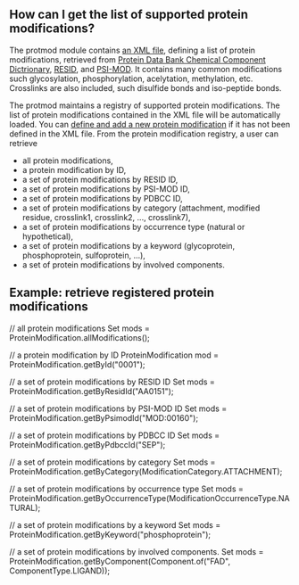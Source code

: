 ==How can I get the list of supported protein modifications?==
The protmod module contains [http://code.open-bio.org/svnweb/index.cgi/biojava/browse/biojava-live/trunk/biojava3-protmod/src/main/resources/org/biojava3/protmod an XML file], defining a list of protein modifications, retrieved from [http://www.wwpdb.org/ccd.html Protein Data Bank Chemical Component Dictrionary], [http://www.ebi.ac.uk/RESID/ RESID], and [http://psidev.sourceforge.net/mod/ PSI-MOD]. It contains many common modifications such glycosylation, phosphorylation, acelytation, methylation, etc. Crosslinks are also included, such disulfide bonds and iso-peptide bonds. 

The protmod maintains a registry of supported protein modifications. The list of protein modifications contained in the XML file will be automatically loaded. You can [[BioJava:CookBook3:AddProtMod | define and add a new protein modification]] if it has not been defined in the XML file. From the protein modification registry, a user can retrieve
* all protein modifications,
* a protein modification by ID,
* a set of protein modifications by RESID ID,
* a set of protein modifications by PSI-MOD ID,
* a set of protein modifications by PDBCC ID,
* a set of protein modifications by category (attachment, modified residue, crosslink1, crosslink2, ..., crosslink7),
* a set of protein modifications by occurrence type (natural or hypothetical),
* a set of protein modifications by a keyword (glycoprotein, phosphoprotein, sulfoprotein, ...),
* a set of protein modifications by involved components.

==Example: retrieve registered protein modifications==
<java>
// all protein modifications
Set<ProteinModification> mods = ProteinModification.allModifications();

// a protein modification by ID
ProteinModification mod = ProteinModification.getById("0001");

// a set of protein modifications by RESID ID
Set<ProteinModification> mods = ProteinModification.getByResidId("AA0151");

// a set of protein modifications by PSI-MOD ID
Set<ProteinModification> mods = ProteinModification.getByPsimodId("MOD:00160");

// a set of protein modifications by PDBCC ID
Set<ProteinModification> mods = ProteinModification.getByPdbccId("SEP");

// a set of protein modifications by category
Set<ProteinModification> mods = ProteinModification.getByCategory(ModificationCategory.ATTACHMENT);

// a set of protein modifications by occurrence type
Set<ProteinModification> mods = ProteinModification.getByOccurrenceType(ModificationOccurrenceType.NATURAL);

// a set of protein modifications by a keyword
Set<ProteinModification> mods = ProteinModification.getByKeyword("phosphoprotein");

// a set of protein modifications by involved components.
Set<ProteinModification> mods = ProteinModification.getByComponent(Component.of("FAD", ComponentType.LIGAND));

</java>